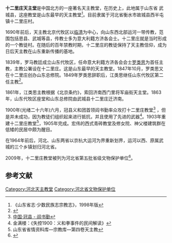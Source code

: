 '''十二里庄天主堂'''是中国北方的一座著名天主教堂，在历史上，此地属于山东省<!-- 恩县及 -->武城县，这座教堂是山东最早的天主教堂<ref>《山东省志·少数民族志宗教志》，1998年版</ref>。目前隶属于河北省衡水市故城县西半屯镇十二里庄村。

1690年前后，天主教北京代牧区以[[临清|临清]]为中心，向山东西北部运河一带传教，范围包括恩县、武城等县，传教士多为意大利籍方济各会士。十二里庄就是当时形成的一个教徒村。在随后的百年禁教时期，十二里庄的教徒保持了天主教信仰，成为日后天主教在山东重新传播的基地。

1839年，罗马教廷成立山东代牧区，任命意大利籍方济各会会士[[罗类思|罗类思]]为首任主教，主教公署设在十二里庄。这是山东最早的天主教堂。1847年10月，罗类思又在十二里庄创办山东总修院。1849年罗类思辞职后，江类思继任山东代牧区第二任主教<ref>{{Cite web |url=http://sd.infobase.gov.cn/bin/mse.exe?seachword=&K=a&A=79&rec=167&run=13 |title=第六卷　教案　外国修会　差会 第二类　外国修会与差会 |accessdate=2010-03-24 |archive-date=2013-11-26 |archive-url=https://web.archive.org/web/20131126193608/http://sd.infobase.gov.cn/bin/mse.exe?seachword= |dead-url=no }}</ref>。 

1861年，江类思主教根据《北京条约》，索回济南西门里将军庙街天主堂。1863年，山东代牧区座堂和山东总修院由武城县十二里庄迁济南。

1900年(光绪二十六年)六月，冠县义和团首领阎书勤率众攻打十二里庄教堂<ref>[http://www.guanxian.gov.cn/List_Content.asp?ArticleID=955 中国·冠县 - 阎书勤]{{dead link|date=2017年11月 |bot=InternetArchiveBot |fix-attempted=yes }}</ref> ，但是并未成功，因为教徒们组织起来进行抵抗，并且使用了先进的武器<ref>金满楼：《失控1900：义和拳事件的民间解读》</ref>。1903年重建十二里庄教堂<ref>山东省省情资料库—宗教库—第四卷天主教</ref>，1905年完成。宏伟的西式青砖教堂及修女院、神父楼建筑群在低矮的民居中颇为醒目。

在1964年前后，河北、山东两省以京杭大运河为界重新划界，运河以西、原属武城的三个乡镇划归河北省。

2009年，十二里庄教堂被列为河北省第五批省级文物保护单位<ref>{{Cite web |url=http://www.he.xinhua.org/zfwq/wenwu/2009-04/14/content_16247071.htm |title=河北省第五批省级文物保护单位名单 2009-04-14 |accessdate=2010-03-24 |archive-date=2016-03-04 |archive-url=https://web.archive.org/web/20160304233019/http://www.he.xinhua.org/zfwq/wenwu/2009-04/14/content_16247071.htm |dead-url=no }}</ref>。

==参考文献==
<div class="references-small">
<references></references>
</div>
[[Category:河北天主教堂|Category:河北天主教堂]]
[[Category:河北省文物保护单位|Category:河北省文物保护单位]]